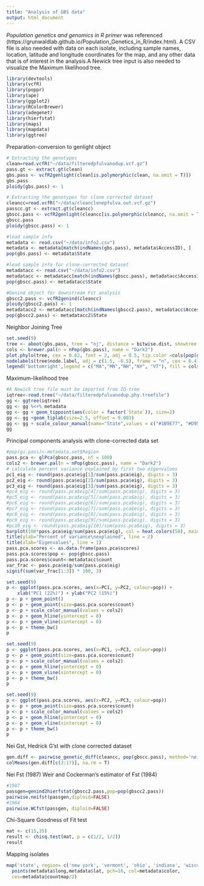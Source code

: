 ```yaml
---
title: "Analysis of GBS data"
output: html_document
---
```

*Population genetics and genomics in R primer* was referenced (https://grunwaldlab.github.io/Population_Genetics_in_R/index.html). 
A CSV file is also needed with data on each isolate, including sample names, location, latitude and longitude coordinates for the map, and any other data that is of interest in the analysis.A Newick tree input is also needed to visualize the Maximum likelihood tree. 

```r
library(devtools)
library(vcfR)
library(poppr)
library(ape)
library(ggplot2)
library(RColorBrewer)
library(adegenet)
library(hierfstat)
library(maps)
library(mapdata)
library(ggtree)
```

Preparation-conversion to genlight object
```r
# Extracting the genotypes
clean=read.vcfR("~/data/filteredpfulvanodup.vcf.gz")
pass.gt <- extract.gt(clean)
gbs.pass <- vcfR2genlight(clean[is.polymorphic(clean, na.omit = T)])
gbs.pass
ploidy(gbs.pass) <- 1
```

```r
# Extracting the genotypes for clone corrected dataset
cleancc=read.vcfR("~/data/cleanclonepfulva.out.vcf.gz")
passcc.gt <- extract.gt(cleancc)
gbscc.pass <- vcfR2genlight(cleancc[is.polymorphic(cleancc, na.omit = T)])
gbscc.pass
ploidy(gbscc.pass) <- 1
```

```r
#load sample info
metadata <- read.csv("~/data/info2.csv")
metadata <- metadata[match(indNames(gbs.pass), metadata$AccessID), ]
pop(gbs.pass) <- metadata$State

#load sample info for clone-corrected dataset
metadatacc <- read.csv("~/data/info2.csv")
metadatacc <- metadatacc[match(indNames(gbscc.pass), metadatacc$AccessID), ]
pop(gbscc.pass) <- metadatacc$State

#Genind object for downstream Fst analysis
gbscc2.pass <- vcfR2genind(cleancc)
ploidy(gbscc2.pass) <- 1
metadatacc2 <- metadatacc[match(indNames(gbscc2.pass), metadatacc$AccessID), ]
pop(gbscc2.pass) <- metadatacc2$State
```

Neighbor Joining Tree
```r
set.seed(9)
tree <- aboot(gbs.pass, tree = "nj", distance = bitwise.dist, showtree = F, sample = 1000, cutoff = 50, quiet = T, root=TRUE)
cols <- brewer.pal(n = nPop(gbs.pass), name = "Dark2")
plot.phylo(tree, cex = 0.62, font = 2, adj = 0.5, tip.color =cols[pop(gbs.pass)])
nodelabels(tree$node.label, adj = c(1.5, -0.5), frame = "n", cex = 0.4,font = 2, xpd = TRUE)
legend('bottomright',legend = c("MA","MN","NH","NY", "VT"), fill = cols, border = FALSE, bty = "n", cex = 1)
```

Maximum-likelihood tree
```r
#A Newick tree file must be imported from IQ-tree 
iqtree<-read.tree("~/data/filteredpfulvanodup.phy.treefile")
gg <- ggtree(iqtree)
gg <- gg %<+% metadata
gg <- gg + geom_tippoint(aes(color = factor(`State`)), size=2)
gg <- gg +geom_tiplab(size=2.5, offset = 0.003)
gg <- gg + scale_colour_manual(name="State",values = c("#1B9E77", "#D95F02", "#7570B3","#E7298A" , "#66A61E"))
gg
```

Principal components analysis with clone-corrected data set
```r
#pop(gi.pass)<-metadata.set$Region
pass.pca <- glPca(gbscc.pass, nf = 100)
cols2 <- brewer.pal(n = nPop(gbscc.pass), name = "Dark2")
# calculate percent variance explained by first two eigenvalues
pc1_eig <- round(pass.pca$eig[1]/sum(pass.pca$eig), digits = 3)
pc2_eig <- round(pass.pca$eig[2]/sum(pass.pca$eig), digits = 3)
pc3_eig <- round(pass.pca$eig[3]/sum(pass.pca$eig), digits = 3)
#pc4_eig <- round(pass.pca$eig[4]/sum(pass.pca$eig), digits = 3)
#pc5_eig <- round(pass.pca$eig[5]/sum(pass.pca$eig), digits = 3)
#pc6_eig <- round(pass.pca$eig[6]/sum(pass.pca$eig), digits = 3)
#pc7_eig <- round(pass.pca$eig[7]/sum(pass.pca$eig), digits = 3)
#pc8_eig <- round(pass.pca$eig[8]/sum(pass.pca$eig), digits = 3)
#pc9_eig <- round(pass.pca$eig[9]/sum(pass.pca$eig), digits = 3)
#pc10_eig <- round(pass.pca$eig[10]/sum(pass.pca$eig), digits = 3)
barplot(100*pass.pca$eig/sum(pass.pca$eig), col = heat.colors(50), main="PCA Eigenvalues")
title(ylab="Percent of variance\nexplained", line = 2)
title(xlab="Eigenvalues", line = 1)
pass.pca.scores <- as.data.frame(pass.pca$scores)
pass.pca.scores$pop <- pop(gbscc.pass)
pass.pca.scores$count<-metadatacc$count
var_frac <- pass.pca$eig/sum(pass.pca$eig)
signif(sum(var_frac[1:3]) * 100, 3)

set.seed(9)
p <- ggplot(pass.pca.scores, aes(x=PC1, y=PC2, colour=pop)) +
    xlab("PC1 (22%)") + ylab("PC2 (15%)")
p <- p + geom_point()
p <- p + geom_point(size=pass.pca.scores$count)
p <- p + scale_color_manual(values = cols2) 
p <- p + geom_hline(yintercept = 0) 
p <- p + geom_vline(xintercept = 0) 
p <- p + theme_bw()
p

set.seed(9)
p <- ggplot(pass.pca.scores, aes(x=PC1, y=PC3, colour=pop)) 
p <- p + geom_point(size=pass.pca.scores$count)
p <- p + scale_color_manual(values = cols2) 
p <- p + geom_hline(yintercept = 0) 
p <- p + geom_vline(xintercept = 0) 
p <- p + theme_bw()
p

set.seed(9)
p <- ggplot(pass.pca.scores, aes(x=PC2, y=PC3, colour=pop)) 
p <- p + geom_point(size=pass.pca.scores$count)
p <- p + scale_color_manual(values = cols2) 
p <- p + geom_hline(yintercept = 0) 
p <- p + geom_vline(xintercept = 0) 
p <- p + theme_bw()
p
```

Nei Gst, Hedrick G'st with clone corrected dataset
```r
gen.diff <- pairwise_genetic_diff(cleancc, pop(gbscc.pass), method='nei')
colMeans(gen.diff[c(3:17)], na.rm = T)
```

Nei Fst (1987)
Weir and Cockerman's estimator of Fst (1984)
```r
#1987
passgen=genind2hierfstat(gbscc2.pass,pop=pop(gbscc2.pass))
pairwise.neifst(passgen,diploid=FALSE)
#1984
pairwise.WCfst(passgen, diploid=FALSE)
```

Chi-Square Goodness of Fit test
```r
mat <- c(15,35)
result <- chisq.test(mat, p = c(1/2, 1/2))
result
```

Mapping isolates
```r
map('state', region= c('new york', 'vermont', 'ohio', 'indiana', 'wisconsin', 'michigan', 'massachusetts', 'new hampshire', 'minnesota', 'iowa', 'illinois', 'penn'),add=FALSE, col='gray90', fill=T) 
  points(metadata$long,metadata$lat, pch=16, col=metadata$color,
  cex=metadata$countmap/2) 
```

